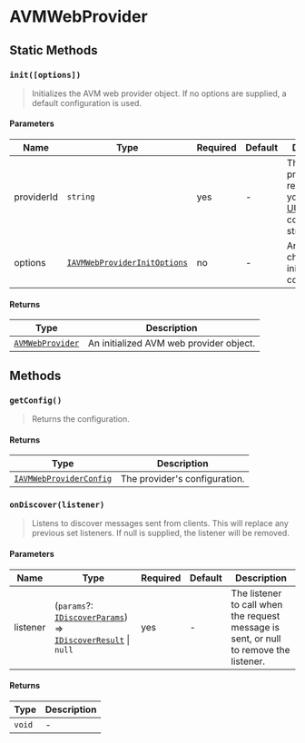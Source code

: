 
# AVMWebProvider

<TOCInline
  maxHeadingLevel={4}
  toc={toc}
/>

## Static Methods

### `init([options])`

> Initializes the AVM web provider object. If no options are supplied, a default configuration is used.

#### Parameters

| Name    | Type                                                         | Required | Default | Description                                                       |
|---------|--------------------------------------------------------------|----------|---------|-------------------------------------------------------------------|
| providerId | `string`  | yes       | -       | This ID of the provider. It is recommended you use a [UUIDv4](https://www.rfc-editor.org/rfc/rfc4122) compliant string.                    |
| options | [`IAVMWebProviderInitOptions`](types#iavmwebproviderinitoptions)  | no       | -       | An object to change the initial configuration.                    |

#### Returns

| Type                                | Description                             |
|-------------------------------------|-----------------------------------------|
| [`AVMWebProvider`](types#avmwebprovider) | An initialized AVM web provider object. |

## Methods

### `getConfig()`

> Returns the configuration.

#### Returns

| Type                                | Description                             |
|-------------------------------------|-----------------------------------------|
| [`IAVMWebProviderConfig`](types#iavmwebproviderconfig) | The provider's configuration. |

### `onDiscover(listener)`

> Listens to discover messages sent from clients. This will replace any previous set listeners. If null is supplied, the listener will be removed.

#### Parameters

| Name    | Type                                                         | Required | Default | Description                                                       |
|---------|--------------------------------------------------------------|----------|---------|-------------------------------------------------------------------|
| listener | (`params`?: [`IDiscoverParams`](types#idiscoverparams)) => [`IDiscoverResult`](types#idiscoverresult) \| `null`  | yes       | -       | The listener to call when the request message is sent, or null to remove the listener.                    |

#### Returns

| Type   | Description |
|--------|-------------|
| `void` | -           |
